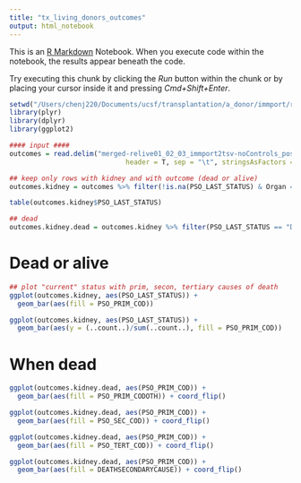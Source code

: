 ```yaml
---
title: "tx_living_donors_outcomes"
output: html_notebook
---
```


This is an [R Markdown](http://rmarkdown.rstudio.com) Notebook. When you execute code within the notebook, the results appear beneath the code. 

Try executing this chunk by clicking the *Run* button within the chunk or by placing your cursor inside it and pressing *Cmd+Shift+Enter*. 

```r
setwd("/Users/chenj220/Documents/ucsf/transplantation/a_donor/immport/relive-studies/studyfiles/final/posttx")
library(plyr)
library(dplyr)
library(ggplot2)

#### input ####
outcomes = read.delim("merged-relive01_02_03_immport2tsv-noControls_posttx_outcomes.txt", 
                             header = T, sep = "\t", stringsAsFactors = FALSE)

## keep only rows with kidney and with outcome (dead or alive)
outcomes.kidney = outcomes %>% filter(!is.na(PSO_LAST_STATUS) & Organ == "kidney")

table(outcomes.kidney$PSO_LAST_STATUS)

## dead
outcomes.kidney.dead = outcomes.kidney %>% filter(PSO_LAST_STATUS == "Dead")

```
# Dead or alive
```r

## plot "current" status with prim, secon, tertiary causes of death
ggplot(outcomes.kidney, aes(PSO_LAST_STATUS)) + 
  geom_bar(aes(fill = PSO_PRIM_COD))

ggplot(outcomes.kidney, aes(PSO_LAST_STATUS)) + 
  geom_bar(aes(y = (..count..)/sum(..count..), fill = PSO_PRIM_COD))
```

# When dead
```r
ggplot(outcomes.kidney.dead, aes(PSO_PRIM_COD)) + 
  geom_bar(aes(fill = PSO_PRIM_CODOTH)) + coord_flip()

ggplot(outcomes.kidney.dead, aes(PSO_PRIM_COD)) + 
  geom_bar(aes(fill = PSO_SEC_COD)) + coord_flip()

ggplot(outcomes.kidney.dead, aes(PSO_PRIM_COD)) + 
  geom_bar(aes(fill = PSO_TERT_COD)) + coord_flip()

ggplot(outcomes.kidney.dead, aes(PSO_PRIM_COD)) + 
  geom_bar(aes(fill = DEATHSECONDARYCAUSE)) + coord_flip()


```

```r


```